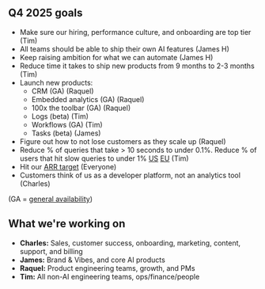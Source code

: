 ## Q4 2025 goals

- Make sure our hiring, performance culture, and onboarding are top tier (Tim)
- All teams should be able to ship their own AI features (James H)
- Keep raising ambition for what we can automate (James H)
- Reduce time it takes to ship new products from 9 months to 2-3 months (Tim)
- Launch new products:
  - CRM (GA) (Raquel)
  - Embedded analytics (GA) (Raquel)
  - 100x the toolbar (GA) (Raquel)
  - Logs (beta) (Tim)
  - Workflows (GA) (Tim)
  - Tasks (beta) (James)
- Figure out how to not lose customers as they scale up (Raquel)
- Reduce % of queries that take > 10 seconds to under 0.1%. Reduce % of users that hit slow queries to under 1%  [US](https://metabase.prod-us.posthog.dev/question/1594-q4-performance-goals-check-us?team_id=) [EU](https://metabase.prod-eu.posthog.dev/question/515-q4-performance-goals-check-eu?team_id=) (Tim)
- Hit our [ARR target](https://docs.google.com/document/d/1Ofpxd5N4e_PKlSbRDEJ86T9Rs2ihfpKQf5MFuohWP1g/edit) (Everyone)
- Customers think of us as a developer platform, not an analytics tool (Charles)

(GA = [general availability](https://www.productplan.com/glossary/general-availability/))

## What we're working on

- **Charles:** Sales, customer success, onboarding, marketing, content, support, and billing
- **James:** Brand & Vibes, and core AI products
- **Raquel:** Product engineering teams, growth, and PMs
- **Tim:** All non-AI engineering teams, ops/finance/people
